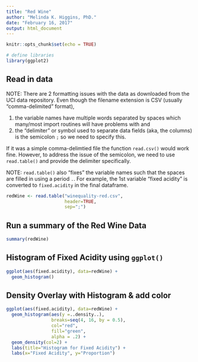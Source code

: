 ```yaml
---
title: "Red Wine"
author: "Melinda K. Higgins, PhD."
date: "February 16, 2017"
output: html_document
---
```


```r
knitr::opts_chunk$set(echo = TRUE)

# define libraries
library(ggplot2)
```

## Read in data

NOTE: There are 2 formatting issues with the data as downloaded from the UCI data repository. Even though the filename extension is CSV (usually "comma-delimited" format), 

1. the variable names have multiple words separated by spaces which many/most import routines will have problems with and
2. the "delimiter" or symbol used to separate data fields (aka, the columns) is the semicolon `;` so we need to specify this.

If it was a simple comma-delimtied file the function `read.csv()` would work fine. However, to address the issue of the semicolon, we need to use `read.table()` and provide the delimiter specifically.

NOTE: `read.table()` also "fixes" the variable names such that the spaces are filled in using a period `.`. For example, the 1st variable "fixed acidity" is converted to `fixed.acidity` in the final dataframe.

```r
redWine <- read.table("winequality-red.csv",
                      header=TRUE,
                      sep=";")
```

## Run a summary of the Red Wine Data

```r
summary(redWine)
```

## Histogram of Fixed Acidity using `ggplot()`

```r
ggplot(aes(fixed.acidity), data=redWine) +
  geom_histogram()
```

## Density Overlay with Histogram & add color

```r
ggplot(aes(fixed.acidity), data=redWine) + 
  geom_histogram(aes(y =..density..), 
                 breaks=seq(4, 16, by = 0.5), 
                 col="red", 
                 fill="green", 
                 alpha = .2) + 
  geom_density(col=2) + 
  labs(title="Histogram for Fixed Acidity") +
  labs(x="Fixed Acidity", y="Proportion")
```

